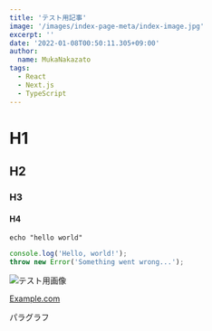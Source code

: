 ```yaml
---
title: 'テスト用記事'
image: '/images/index-page-meta/index-image.jpg'
excerpt: ''
date: '2022-01-08T00:50:11.305+09:00'
author:
  name: MukaNakazato
tags:
  - React
  - Next.js
  - TypeScript
---
```


# H1

## H2

### H3

#### H4

`echo "hello world"`

```typescript:hello.ts
console.log('Hello, world!');
throw new Error('Something went wrong...');
```

![テスト用画像](/images/index-page-meta/index-image.jpg)

[Example.com](https://www.example.com)

パラグラフ
